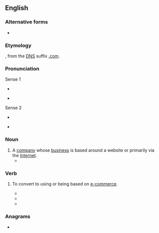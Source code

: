 {{also|dot-com|dot com}}
==English==

===Alternative forms===
* {{l|en|dot-com}}

===Etymology===
{{compound|en|dot|com}}, from the [[Domain Name System|DNS]] suffix [[.com]].

===Pronunciation===
; Sense 1
* {{a|UK}} {{IPA|en|/dɒtˈkɒm/}}
* {{a|US}} {{IPA|en|/ˌdɑtˈkɑm/}}
; Sense 2
* {{a|UK}} {{IPA|en|/ˈdɒtkɒm/}}
* {{a|US}} {{IPA|en|/ˈdɑtˌkɑm/}}

===Noun===
{{en-noun}}

# A [[company]] whose [[business]] is based around a website or primarily via the [[Internet]].
#* {{quote-journal|en|date=2013-07-20|volume=408|issue=8845|magazine={{w|The Economist}}
|title=[http://www.economist.com/news/http://www.economist.com/news/business/21582001-army-new-online-courses-scaring-wits-out-traditional-universities-can-they The attack of the MOOCs]
|passage='''Dotcom''' mania was slow in coming to higher education, but now it has the venerable industry firmly in its grip. Since the launch early last year of Udacity and Coursera, two Silicon Valley start-ups offering free education through MOOCs, massive open online courses, the ivory towers of academia have been shaken to their foundations.}}

===Verb===
{{en-verb|dotcoms|dotcomming|dotcommed}}

# {{lb|en|transitive}} To convert to using or being based on [[e-commerce]].
#* {{quote-book|en|year=2001 |title=E-business & Internet infrastructure software: United States  |author=Rick G. Sherland |page=2 |ISBN= |passage=The fear of being "'''dotcommed'''” was a powerful catalyst creating a reactionary environment.  }}
#* {{quote-book|en|year=2001|title=Mass Media in India  |author= |page=185 |ISBN=8123009429 |passage=When will your company get '''dotcommed'''?  }}
#* {{quote-book|en|year=2010|title=On a Narrow Windowsill: Fiction and Poetry Folded Onto Twitter |author= J. S. Graustein & ‎Rose Auslander |page= |ISBN=1610191005 |passage=Then Yuppies '''dotcommed''' the Banks.  }}

===Anagrams===
* {{anagrams|en|a=cdmoot|tomcod}}